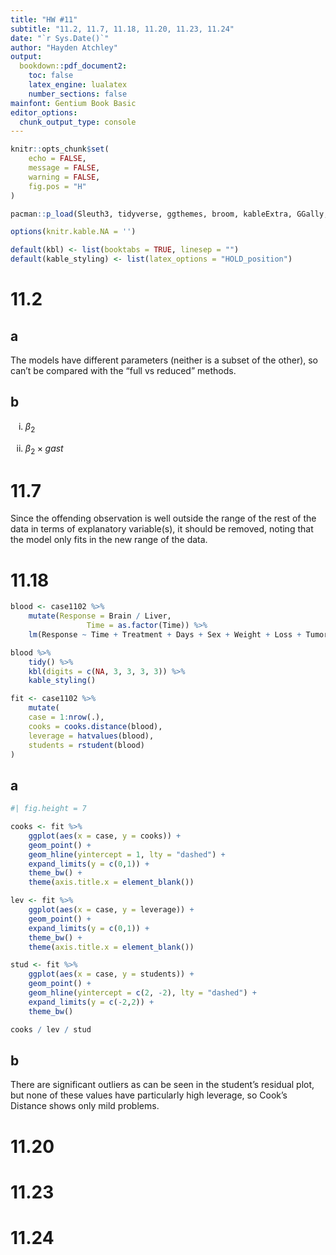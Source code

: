 ```yaml
---
title: "HW #11"
subtitle: "11.2, 11.7, 11.18, 11.20, 11.23, 11.24"
date: "`r Sys.Date()`"
author: "Hayden Atchley"
output:
  bookdown::pdf_document2:
    toc: false
    latex_engine: lualatex
    number_sections: false
mainfont: Gentium Book Basic
editor_options: 
  chunk_output_type: console
---
```


```r
knitr::opts_chunk$set(
	echo = FALSE,
	message = FALSE,
	warning = FALSE,
	fig.pos = "H"
)

pacman::p_load(Sleuth3, tidyverse, ggthemes, broom, kableExtra, GGally, default, patchwork)

options(knitr.kable.NA = '')

default(kbl) <- list(booktabs = TRUE, linesep = "")
default(kable_styling) <- list(latex_options = "HOLD_position")
```

# 11.2

## a
The models have different parameters (neither is a subset of the other), so can't be compared with the "full vs reduced" methods.

## b

(i) $\beta_2$

(ii) $\beta_2 \times gast$

# 11.7

Since the offending observation is well outside the range of the rest of the data in terms of explanatory variable(s), it should be removed, noting that the model only fits in the new range of the data.

# 11.18

```r
blood <- case1102 %>% 
	mutate(Response = Brain / Liver,
				 Time = as.factor(Time)) %>% 
	lm(Response ~ Time + Treatment + Days + Sex + Weight + Loss + Tumor, data = .)
```

```r
blood %>% 
	tidy() %>% 
	kbl(digits = c(NA, 3, 3, 3, 3)) %>% 
	kable_styling()
```

```r
fit <- case1102 %>% 
	mutate(
	case = 1:nrow(.),
	cooks = cooks.distance(blood),
	leverage = hatvalues(blood),
	students = rstudent(blood)
)
```

## a

```r
#| fig.height = 7

cooks <- fit %>% 
	ggplot(aes(x = case, y = cooks)) +
	geom_point() +
	geom_hline(yintercept = 1, lty = "dashed") +
	expand_limits(y = c(0,1)) +
	theme_bw() +
	theme(axis.title.x = element_blank())

lev <- fit %>% 
	ggplot(aes(x = case, y = leverage)) +
	geom_point() +
	expand_limits(y = c(0,1)) +
	theme_bw() +
	theme(axis.title.x = element_blank())

stud <- fit %>% 
	ggplot(aes(x = case, y = students)) +
	geom_point() +
	geom_hline(yintercept = c(2, -2), lty = "dashed") +
	expand_limits(y = c(-2,2)) +
	theme_bw()

cooks / lev / stud
```

## b

There are significant outliers as can be seen in the student's residual plot, but none of these values have particularly high leverage, so Cook's Distance shows only mild problems.

# 11.20



# 11.23



# 11.24

